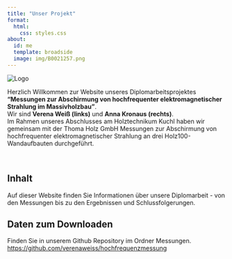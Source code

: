 ```yaml
---
title: "Unser Projekt"
format:
  html:
    css: styles.css
about: 
  id: me
  template: broadside
  image: img/B0021257.png
---
```


<img src="img/logo.png" alt="Logo" class="logo" />

<div id="me">
  <p>
    Herzlich Willkommen zur Website unseres Diplomarbeitsprojektes  
    **"Messungen zur Abschirmung von hochfrequenter elektromagnetischer Strahlung im Massivholzbau"**.
    <br>
    Wir sind **Verena Weiß (links)** und **Anna Kronaus (rechts)**.  
    Im Rahmen unseres Abschlusses am Holztechnikum Kuchl haben wir gemeinsam mit der Thoma Holz GmbH Messungen zur Abschirmung von hochfrequenter elektromagnetischer Strahlung an drei Holz100-Wandaufbauten durchgeführt.
  </p>
</div>

<br>

## Inhalt

Auf dieser Website finden Sie Informationen über unsere Diplomarbeit - von den Messungen bis zu den Ergebnissen und Schlussfolgerungen. 

## Daten zum Downloaden
Finden Sie in unserem Github Repository im Ordner Messungen.
[https://github.com/verenaweiss/hochfrequenzmessung](https://github.com/verenaweiss/hochfrequenzmessung)



